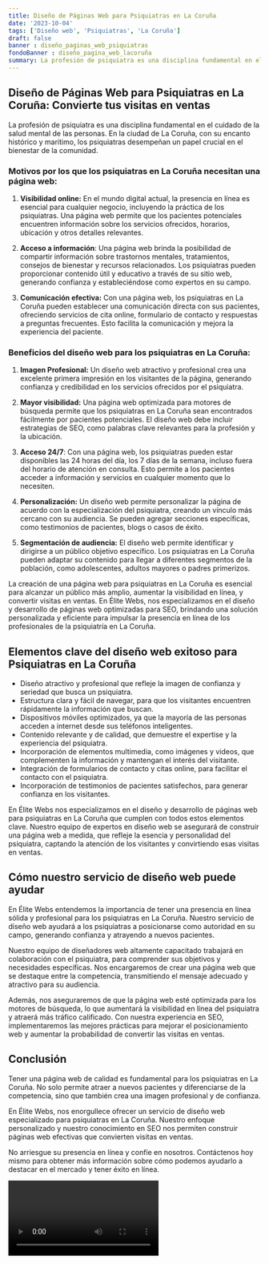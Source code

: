```yaml
---
title: Diseño de Páginas Web para Psiquiatras en La Coruña
date: '2023-10-04'
tags: ['Diseño web', 'Psiquiatras', 'La Coruña']
draft: false
banner : diseño_paginas_web_psiquiatras
fondoBanner : diseño_pagina_web_lacoruña
summary: La profesión de psiquiatra es una disciplina fundamental en el cuidado de la salud mental de las personas. En la ciudad de La Coruña, con su encanto histórico y marítimo, los psiquiatras desempeñan un papel crucial en el bienestar de la comunidad. 
---
```


## **Diseño de Páginas Web para Psiquiatras en La Coruña: Convierte tus visitas en ventas**

La profesión de psiquiatra es una disciplina fundamental en el cuidado de la salud mental de las personas. En la ciudad de La Coruña, con su encanto histórico y marítimo, los psiquiatras desempeñan un papel crucial en el bienestar de la comunidad. 

### **Motivos por los que los psiquiatras en La Coruña necesitan una página web:**

1. **Visibilidad online:** En el mundo digital actual, la presencia en línea es esencial para cualquier negocio, incluyendo la práctica de los psiquiatras. Una página web permite que los pacientes potenciales encuentren información sobre los servicios ofrecidos, horarios, ubicación y otros detalles relevantes.

2. **Acceso a información**: Una página web brinda la posibilidad de compartir información sobre trastornos mentales, tratamientos, consejos de bienestar y recursos relacionados. Los psiquiatras pueden proporcionar contenido útil y educativo a través de su sitio web, generando confianza y estableciéndose como expertos en su campo.

3. **Comunicación efectiva:** Con una página web, los psiquiatras en La Coruña pueden establecer una comunicación directa con sus pacientes, ofreciendo servicios de cita online, formulario de contacto y respuestas a preguntas frecuentes. Esto facilita la comunicación y mejora la experiencia del paciente.

### **Beneficios del diseño web para los psiquiatras en La Coruña:**

1. **Imagen Profesional:** Un diseño web atractivo y profesional crea una excelente primera impresión en los visitantes de la página, generando confianza y credibilidad en los servicios ofrecidos por el psiquiatra.

2. **Mayor visibilidad:** Una página web optimizada para motores de búsqueda permite que los psiquiatras en La Coruña sean encontrados fácilmente por pacientes potenciales. El diseño web debe incluir estrategias de SEO, como palabras clave relevantes para la profesión y la ubicación.

3. **Acceso 24/7**: Con una página web, los psiquiatras pueden estar disponibles las 24 horas del día, los 7 días de la semana, incluso fuera del horario de atención en consulta. Esto permite a los pacientes acceder a información y servicios en cualquier momento que lo necesiten.

4. **Personalización:** Un diseño web permite personalizar la página de acuerdo con la especialización del psiquiatra, creando un vínculo más cercano con su audiencia. Se pueden agregar secciones específicas, como testimonios de pacientes, blogs o casos de éxito.

5. **Segmentación de audiencia:** El diseño web permite identificar y dirigirse a un público objetivo específico. Los psiquiatras en La Coruña pueden adaptar su contenido para llegar a diferentes segmentos de la población, como adolescentes, adultos mayores o padres primerizos.

La creación de una página web para psiquiatras en La Coruña es esencial para alcanzar un público más amplio, aumentar la visibilidad en línea, y convertir visitas en ventas. En Élite Webs, nos especializamos en el diseño y desarrollo de páginas web optimizadas para SEO, brindando una solución personalizada y eficiente para impulsar la presencia en línea de los profesionales de la psiquiatría en La Coruña.

<GifSeo />

<Cta />

## Elementos clave del diseño web exitoso para Psiquiatras en La Coruña

- Diseño atractivo y profesional que refleje la imagen de confianza y seriedad que busca un psiquiatra.
- Estructura clara y fácil de navegar, para que los visitantes encuentren rápidamente la información que buscan.
- Dispositivos móviles optimizados, ya que la mayoría de las personas acceden a internet desde sus teléfonos inteligentes.
- Contenido relevante y de calidad, que demuestre el expertise y la experiencia del psiquiatra.
- Incorporación de elementos multimedia, como imágenes y videos, que complementen la información y mantengan el interés del visitante.
- Integración de formularios de contacto y citas online, para facilitar el contacto con el psiquiatra.
- Incorporación de testimonios de pacientes satisfechos, para generar confianza en los visitantes.

En Élite Webs nos especializamos en el diseño y desarrollo de páginas web para psiquiatras en La Coruña que cumplen con todos estos elementos clave. Nuestro equipo de expertos en diseño web se asegurará de construir una página web a medida, que refleje la esencia y personalidad del psiquiatra, captando la atención de los visitantes y convirtiendo esas visitas en ventas.

## Cómo nuestro servicio de diseño web puede ayudar

En Élite Webs entendemos la importancia de tener una presencia en línea sólida y profesional para los psiquiatras en La Coruña. Nuestro servicio de diseño web ayudará a los psiquiatras a posicionarse como autoridad en su campo, generando confianza y atrayendo a nuevos pacientes.

Nuestro equipo de diseñadores web altamente capacitado trabajará en colaboración con el psiquiatra, para comprender sus objetivos y necesidades específicas. Nos encargaremos de crear una página web que se destaque entre la competencia, transmitiendo el mensaje adecuado y atractivo para su audiencia.

Además, nos aseguraremos de que la página web esté optimizada para los motores de búsqueda, lo que aumentará la visibilidad en línea del psiquiatra y atraerá más tráfico calificado. Con nuestra experiencia en SEO, implementaremos las mejores prácticas para mejorar el posicionamiento web y aumentar la probabilidad de convertir las visitas en ventas.

## Conclusión

Tener una página web de calidad es fundamental para los psiquiatras en La Coruña. No solo permite atraer a nuevos pacientes y diferenciarse de la competencia, sino que también crea una imagen profesional y de confianza.

En Élite Webs, nos enorgullece ofrecer un servicio de diseño web especializado para psiquiatras en La Coruña. Nuestro enfoque personalizado y nuestro conocimiento en SEO nos permiten construir páginas web efectivas que convierten visitas en ventas.

No arriesgue su presencia en línea y confíe en nosotros. Contáctenos hoy mismo para obtener más información sobre cómo podemos ayudarlo a destacar en el mercado y tener éxito en línea.

<Video />

<CtaBot job='Psiquiatras' city='La Coruña'/>

<Gmaps query='La Coruña+españa+maps' />